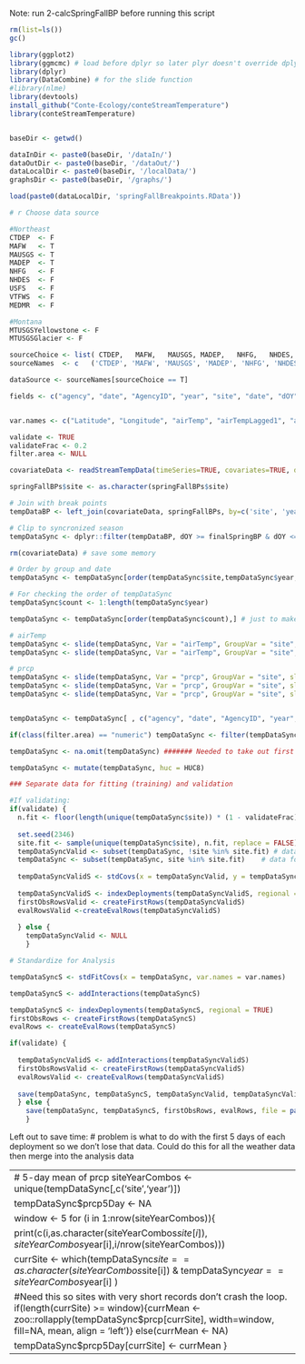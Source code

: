 

Note: run 2-calcSpringFallBP before running this script

```r
rm(list=ls())
gc()

library(ggplot2)
library(ggmcmc) # load before dplyr so later plyr doesn't override dplyr
library(dplyr)
library(DataCombine) # for the slide function
#library(nlme)
library(devtools)
install_github("Conte-Ecology/conteStreamTemperature")
library(conteStreamTemperature)


baseDir <- getwd()

dataInDir <- paste0(baseDir, '/dataIn/')
dataOutDir <- paste0(baseDir, '/dataOut/')
dataLocalDir <- paste0(baseDir, '/localData/')
graphsDir <- paste0(baseDir, '/graphs/')

load(paste0(dataLocalDir, 'springFallBreakpoints.RData'))

# r Choose data source

#Northeast
CTDEP  <- F
MAFW   <- T
MAUSGS <- T
MADEP  <- T 
NHFG   <- F
NHDES  <- F
USFS   <- F
VTFWS  <- F
MEDMR  <- F

#Montana
MTUSGSYellowstone <- F
MTUSGSGlacier <- F

sourceChoice <- list( CTDEP,   MAFW,   MAUSGS, MADEP,   NHFG,   NHDES,   MEDMR,   USFS,   VTFWS,    MTUSGSYellowstone,   MTUSGSGlacier)
sourceNames  <- c   ('CTDEP', 'MAFW', 'MAUSGS', 'MADEP', 'NHFG', 'NHDES', 'MEDMR', 'USFS', 'VTFWS',  'MTUSGSYellowstone', 'MTUSGSGlacier')

dataSource <- sourceNames[sourceChoice == T]

fields <- c("agency", "date", "AgencyID", "year", "site", "date", "dOY", "temp", "airTemp", "prcp", "srad", "dayl", "swe")


var.names <- c("Latitude", "Longitude", "airTemp", "airTempLagged1", "airTempLagged2", "prcp", "prcpLagged1", "prcpLagged2", "prcpLagged3", "dOY", "Forest", "Herbacious", "Agriculture", "Developed", "TotDASqKM", "ReachElevationM", "ImpoundmentsAllSqKM", "HydrologicGroupAB", "SurficialCoarseC", "CONUSWetland", "ReachSlopePCNT", "srad", "dayl", "swe") # continuous covariates to be standardized

validate <- TRUE
validateFrac <- 0.2
filter.area <- NULL

covariateData <- readStreamTempData(timeSeries=TRUE, covariates=TRUE, dataSourceList=dataSource, fieldListTS=fields, fieldListCD='ALL', directory=dataInDir)

springFallBPs$site <- as.character(springFallBPs$site)

# Join with break points
tempDataBP <- left_join(covariateData, springFallBPs, by=c('site', 'year'))

# Clip to syncronized season
tempDataSync <- dplyr::filter(tempDataBP, dOY >= finalSpringBP & dOY <= finalFallBP)

rm(covariateData) # save some memory

# Order by group and date
tempDataSync <- tempDataSync[order(tempDataSync$site,tempDataSync$year,tempDataSync$dOY),]

# For checking the order of tempDataSync
tempDataSync$count <- 1:length(tempDataSync$year)

tempDataSync <- tempDataSync[order(tempDataSync$count),] # just to make sure tempDataSync is ordered for the slide function

# airTemp
tempDataSync <- slide(tempDataSync, Var = "airTemp", GroupVar = "site", slideBy = -1, NewVar='airTempLagged1')
tempDataSync <- slide(tempDataSync, Var = "airTemp", GroupVar = "site", slideBy = -2, NewVar='airTempLagged2')

# prcp
tempDataSync <- slide(tempDataSync, Var = "prcp", GroupVar = "site", slideBy = -1, NewVar='prcpLagged1')
tempDataSync <- slide(tempDataSync, Var = "prcp", GroupVar = "site", slideBy = -2, NewVar='prcpLagged2')
tempDataSync <- slide(tempDataSync, Var = "prcp", GroupVar = "site", slideBy = -3, NewVar='prcpLagged3')


tempDataSync <- tempDataSync[ , c("agency", "date", "AgencyID", "year", "site", "date", "finalSpringBP", "finalFallBP", "FEATUREID", "HUC4", "HUC8", "HUC12", "temp", "Latitude", "Longitude", "airTemp", "airTempLagged1", "airTempLagged2", "prcp", "prcpLagged1", "prcpLagged2", "prcpLagged3", "dOY", "Forest", "Herbacious", "Agriculture", "Developed", "TotDASqKM", "ReachElevationM", "ImpoundmentsAllSqKM", "HydrologicGroupAB", "SurficialCoarseC", "CONUSWetland", "ReachSlopePCNT", "srad", "dayl", "swe")] #  

if(class(filter.area) == "numeric") tempDataSync <- filter(tempDataSync, filter = TotDASqKM <= filter.area)

tempDataSync <- na.omit(tempDataSync) ####### Needed to take out first few days that get NA in the lagged terms. Change this so don't take out NA in stream temperature?

tempDataSync <- mutate(tempDataSync, huc = HUC8)

### Separate data for fitting (training) and validation

#If validating:
if(validate) {
  n.fit <- floor(length(unique(tempDataSync$site)) * (1 - validateFrac))
  
  set.seed(2346)
  site.fit <- sample(unique(tempDataSync$site), n.fit, replace = FALSE) # select sites to hold back for testing 
  tempDataSyncValid <- subset(tempDataSync, !site %in% site.fit) # data for validation
  tempDataSync <- subset(tempDataSync, site %in% site.fit)    # data for model fitting (calibration)
  
  tempDataSyncValidS <- stdCovs(x = tempDataSyncValid, y = tempDataSync, var.names = var.names)
  
  tempDataSyncValidS <- indexDeployments(tempDataSyncValidS, regional = TRUE)
  firstObsRowsValid <- createFirstRows(tempDataSyncValidS)
  evalRowsValid <-createEvalRows(tempDataSyncValidS)
  
  } else {
    tempDataSyncValid <- NULL
    }

# Standardize for Analysis

tempDataSyncS <- stdFitCovs(x = tempDataSync, var.names = var.names)

tempDataSyncS <- addInteractions(tempDataSyncS)

tempDataSyncS <- indexDeployments(tempDataSyncS, regional = TRUE)
firstObsRows <- createFirstRows(tempDataSyncS)
evalRows <- createEvalRows(tempDataSyncS)

if(validate) {
  
  tempDataSyncValidS <- addInteractions(tempDataSyncValidS)
  firstObsRowsValid <- createFirstRows(tempDataSyncValidS)
  evalRowsValid <- createEvalRows(tempDataSyncValidS)
  
  save(tempDataSync, tempDataSyncS, tempDataSyncValid, tempDataSyncValidS, firstObsRows, evalRows, firstObsRowsValid, evalRowsValid, file = paste0(dataLocalDir, "tempDataSync.RData"))
  } else {
    save(tempDataSync, tempDataSyncS, firstObsRows, evalRows, file = paste0(dataLocalDir, "tempDataSync.RData"))
    }

```


Left out to save time:
# problem is what to do with the first 5 days of each deployment so we don't lose that data. Could do this for all the weather data then merge into the analysis data

----------------------------------------------------------------------------------------------------------------------------------------------------------------
# 5-day mean of prcp 
siteYearCombos <- unique(tempDataSync[,c('site','year')])

tempDataSync$prcp5Day <- NA

window <- 5
for (i in 1:nrow(siteYearCombos)){

  print(c(i,as.character(siteYearCombos$site[i]),siteYearCombos$year[i],i/nrow(siteYearCombos)))
  
  currSite <- which(tempDataSync$site == as.character(siteYearCombos$site[i]) & tempDataSync$year == siteYearCombos$year[i] )

  #Need this so sites with very short records don't crash the loop.
  if(length(currSite) >= window){currMean <-  zoo::rollapply(tempDataSync$prcp[currSite], width=window, fill=NA, mean, align = 'left')} else(currMean <- NA)
  
  tempDataSync$prcp5Day[currSite] <- currMean
}
----------------------------------------------------------------------------------------------------------------------------------------------------------------

